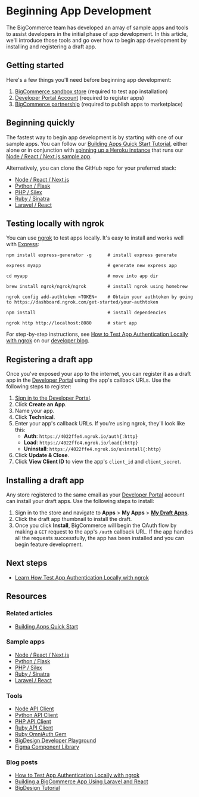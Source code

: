 # Beginning App Development



The BigCommerce team has developed an array of sample apps and tools to assist developers in the initial phase of app development. In this article, we'll introduce those tools and go over how to begin app development by installing and registering a draft app.

## Getting started
Here's a few things you'll need before beginning app development:
1. [BigCommerce sandbox store](/docs/start/about/sandboxes) (required to test app installation)
2. [Developer Portal Account](https://devtools.bigcommerce.com/) (required to register apps)
3. [BigCommerce partnership](https://www.bigcommerce.com/partners/) (required to publish apps to marketplace)

## Beginning quickly
The fastest way to begin app development is by starting with one of our sample apps. You can follow our [Building Apps Quick Start Tutorial](/docs/integrations/apps/quick-start), either alone or in conjunction with [spinning up a Heroku instance](https://heroku.com/deploy?template=https://github.com/bigcommerce/sample-app-nodejs) that runs our [Node / React / Next.js sample app](https://github.com/bigcommerce/sample-app-nodejs/).  

Alternatively, you can clone the GitHub repo for your preferred stack:

* [Node / React / Next.js](https://github.com/bigcommerce/sample-app-nodejs/)
* [Python / Flask](https://github.com/bigcommerce/hello-world-app-python-flask)
* [PHP / Silex](https://github.com/bigcommerce/hello-world-app-php-silex)
* [Ruby / Sinatra](https://github.com/bigcommerce/hello-world-app-ruby-sinatra)
* [Laravel / React](https://github.com/bigcommerce/laravel-react-sample-app)

## Testing locally with ngrok
You can use [ngrok](https://ngrok.com/) to test apps locally. It's easy to install and works well with [Express](https://expressjs.com/):


```shell copy
npm install express-generator -g      # install express generate

express myapp                         # generate new express app

cd myapp                              # move into app dir

brew install ngrok/ngrok/ngrok        # install ngrok using homebrew

ngrok config add-authtoken <TOKEN>    # Obtain your authtoken by going to https://dashboard.ngrok.com/get-started/your-authtoken            

npm install                           # install dependencies

ngrok http http://localhost:8080      # start app
```

For step-by-step instructions, see [How to Test App Authentication Locally with ngrok](https://medium.com/bigcommerce-developer-blog/how-to-test-app-authentication-locally-with-ngrok-149150bfe4cf) on our [developer blog](https://medium.com/bigcommerce-developer-blog).

## Registering a draft app
Once you've exposed your app to the internet, you can register it as a draft app in the [Developer Portal](https://devtools.bigcommerce.com/) using the app's callback URLs. Use the following steps to register:

1. [Sign in to the Developer Portal](https://devtools.bigcommerce.com/).
2. Click **Create an App**.
3. Name your app.
4. Click **Technical**.
5. Enter your app's callback URLs. If you're using ngrok, they'll look like this:
   * **Auth**: `https://4022ffe4.ngrok.io/auth{:http}`
   * **Load**: `https://4022ffe4.ngrok.io/load{:http}`
   * **Uninstall**: `https://4022ffe4.ngrok.io/uninstall{:http}`
6.  Click **Update & Close**.
7.  Click **View Client ID** to view the app's `client_id` and `client_secret`.

## Installing a draft app
Any store registered to the same email as your [Developer Portal](https://devtools.bigcommerce.com/my/apps) account can install your draft apps. Use the following steps to install:

1. Sign in to the store and navigate to **Apps** > **My Apps** > [**My Draft Apps**](https://login.bigcommerce.com/deep-links/manage/marketplace/apps/my-apps/drafts).
2. Click the draft app thumbnail to install the draft. 
3. Once you click **Install**, BigCommerce will begin the OAuth flow by making a `GET` request to the app's `/auth` callback URL. If the app handles all the requests successfully, the app has been installed and you can begin feature development.

## Next steps
* [Learn How Test App Authentication Locally with ngrok](https://medium.com/bigcommerce-developer-blog/how-to-test-app-authentication-locally-with-ngrok-149150bfe4cf)

## Resources

### Related articles
* [Building Apps Quick Start](/docs/integrations/apps/quick-start)

### Sample apps
* [Node / React / Next.js](https://github.com/bigcommerce/sample-app-nodejs)
* [Python / Flask](https://github.com/bigcommerce/hello-world-app-python-flask)
* [PHP / Silex](https://github.com/bigcommerce/hello-world-app-php-silex)
* [Ruby / Sinatra](https://github.com/bigcommerce/hello-world-app-ruby-sinatra)
* [Laravel / React](https://github.com/bigcommerce/laravel-react-sample-app)

### Tools
* [Node API Client](https://github.com/bigcommerce/node-bigcommerce/)
* [Python API Client](https://github.com/bigcommerce/bigcommerce-api-python)
* [PHP API Client](https://github.com/bigcommerce/bigcommerce-api-php)
* [Ruby API Client](https://github.com/bigcommerce/bigcommerce-api-ruby)
* [Ruby OmniAuth Gem](https://github.com/bigcommerce/omniauth-bigcommerce)
* [BigDesign Developer Playground](https://developer.bigcommerce.com/big-design)
* [Figma Component Library](https://www.figma.com/community/file/1359989842592268260/bigdesign-component-library)

### Blog posts
* [How to Test App Authentication Locally with ngrok](https://medium.com/bigcommerce-developer-blog/how-to-test-app-authentication-locally-with-ngrok-149150bfe4cf)
* [Building a BigCommerce App Using Laravel and React](https://medium.com/bigcommerce-developer-blog/building-a-bigcommerce-app-using-laravel-and-react-711ceceb5006)
* [BigDesign Tutorial](https://medium.com/bigcommerce-developer-blog/bigdesign-build-native-looking-uis-with-the-bigcommerce-design-system-fb06a01a24f2)
